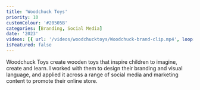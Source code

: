```yaml
---
title: 'Woodchuck Toys'
priority: 10
customColour: '#20505B'
categories: [Branding, Social Media]
date: '2023'
videos: [{ url: '/videos/woodchucktoys/Woodchuck-brand-clip.mp4', loop: false }]
isFeatured: false
---
```


Woodchuck Toys create wooden toys that inspire children to imagine, create and learn. I worked with them to design their branding and visual language, and applied it across a range of social media and marketing content to promote their online store.
